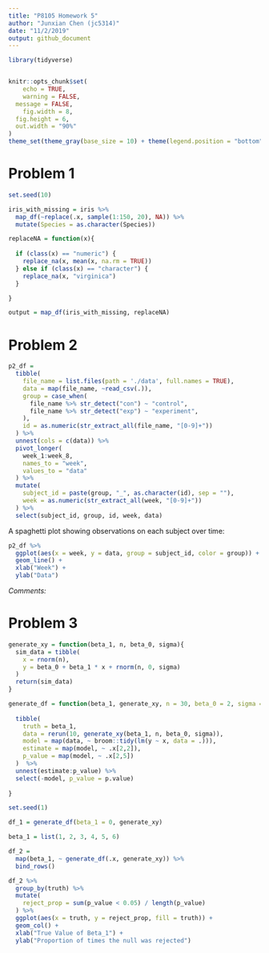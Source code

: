```yaml
---
title: "P8105 Homework 5"
author: "Junxian Chen (jc5314)"
date: "11/2/2019"
output: github_document
---
```


```r
library(tidyverse)


knitr::opts_chunk$set(
	echo = TRUE,
	warning = FALSE,
  message = FALSE,
	fig.width = 8, 
  fig.height = 6,
  out.width = "90%"
)
theme_set(theme_gray(base_size = 10) + theme(legend.position = "bottom"))
```

# Problem 1

```r
set.seed(10)

iris_with_missing = iris %>% 
  map_df(~replace(.x, sample(1:150, 20), NA)) %>%
  mutate(Species = as.character(Species))
```


```r
replaceNA = function(x){
  
  if (class(x) == "numeric") {
    replace_na(x, mean(x, na.rm = TRUE))
  } else if (class(x) == "character") {
    replace_na(x, "virginica")
  }

}
```


```r
output = map_df(iris_with_missing, replaceNA)
```

# Problem 2

```r
p2_df =
  tibble(
    file_name = list.files(path = './data', full.names = TRUE),
    data = map(file_name, ~read_csv(.)),
    group = case_when(
      file_name %>% str_detect("con") ~ "control",
      file_name %>% str_detect("exp") ~ "experiment",
    ),
    id = as.numeric(str_extract_all(file_name, "[0-9]+"))
  ) %>% 
  unnest(cols = c(data)) %>% 
  pivot_longer(
    week_1:week_8,
    names_to = "week",
    values_to = "data"
  ) %>% 
  mutate(
    subject_id = paste(group, "_", as.character(id), sep = ""),
    week = as.numeric(str_extract_all(week, "[0-9]+"))
  ) %>% 
  select(subject_id, group, id, week, data)
```

A spaghetti plot showing observations on each subject over time:

```r
p2_df %>% 
  ggplot(aes(x = week, y = data, group = subject_id, color = group)) +
  geom_line() +
  xlab("Week") +
  ylab("Data")
```

*Comments:*

# Problem 3

```r
generate_xy = function(beta_1, n, beta_0, sigma){
  sim_data = tibble(
    x = rnorm(n),
    y = beta_0 + beta_1 * x + rnorm(n, 0, sigma)
  )
  return(sim_data)
}
```

```r
generate_df = function(beta_1, generate_xy, n = 30, beta_0 = 2, sigma = sqrt(50)){
  
  tibble(
    truth = beta_1,
    data = rerun(10, generate_xy(beta_1, n, beta_0, sigma)),
    model = map(data, ~ broom::tidy(lm(y ~ x, data = .))),
    estimate = map(model, ~ .x[2,2]),
    p_value = map(model, ~ .x[2,5])
  )  %>% 
  unnest(estimate:p_value) %>% 
  select(-model, p_value = p.value)
  
}
```


```r
set.seed(1)

df_1 = generate_df(beta_1 = 0, generate_xy)
```

```r
beta_1 = list(1, 2, 3, 4, 5, 6)

df_2 = 
  map(beta_1, ~ generate_df(.x, generate_xy)) %>% 
  bind_rows()
```


```r
df_2 %>% 
  group_by(truth) %>% 
  mutate(
    reject_prop = sum(p_value < 0.05) / length(p_value)
  ) %>% 
  ggplot(aes(x = truth, y = reject_prop, fill = truth)) +
  geom_col() + 
  xlab("True Value of Beta_1") +
  ylab("Proportion of times the null was rejected")
```

